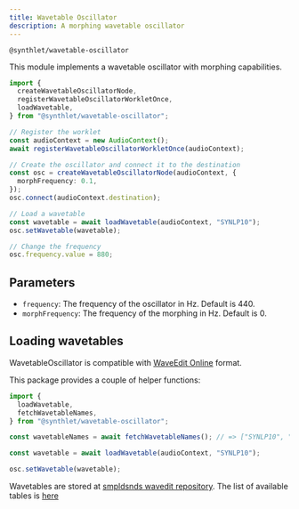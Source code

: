 ```yaml
---
title: Wavetable Oscillator
description: A morphing wavetable oscillator
---
```


`@synthlet/wavetable-oscillator`

This module implements a wavetable oscillator with morphing capabilities.

```ts
import {
  createWavetableOscillatorNode,
  registerWavetableOscillatorWorkletOnce,
  loadWavetable,
} from "@synthlet/wavetable-oscillator";

// Register the worklet
const audioContext = new AudioContext();
await registerWavetableOscillatorWorkletOnce(audioContext);

// Create the oscillator and connect it to the destination
const osc = createWavetableOscillatorNode(audioContext, {
  morphFrequency: 0.1,
});
osc.connect(audioContext.destination);

// Load a wavetable
const wavetable = await loadWavetable(audioContext, "SYNLP10");
osc.setWavetable(wavetable);

// Change the frequency
osc.frequency.value = 880;
```

## Parameters

- `frequency`: The frequency of the oscillator in Hz. Default is 440.
- `morphFrequency`: The frequency of the morphing in Hz. Default is 0.

## Loading wavetables

WavetableOscillator is compatible with [WaveEdit Online](https://waveeditonline.com/) format.

This package provides a couple of helper functions:

```ts
import {
  loadWavetable,
  fetchWavetableNames,
} from "@synthlet/wavetable-oscillator";

const wavetableNames = await fetchWavetableNames(); // => ["SYNLP10", "SYNLP165",   ...]

const wavetable = await loadWavetable(audioContext, "SYNLP10");

osc.setWavetable(wavetable);
```

Wavetables are stored at [smpldsnds wavedit repository](https://github.com/smpldsnds/wavedit-online). The list of available tables is [here](https://smpldsnds.github.io/wavedit-online/samples/files.json)
